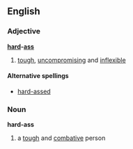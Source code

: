 ==English==
===Adjective===
'''[[hard]]-[[ass]]'''
# [[tough]], [[uncompromising]] and [[inflexible]]
====Alternative spellings====
*[[hard-assed]]
===Noun===
'''hard-ass'''
# a [[tough]] and [[combative]] person